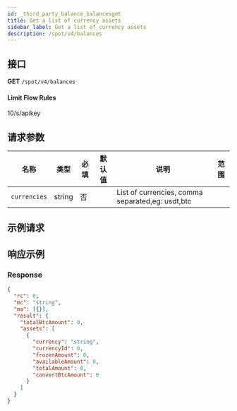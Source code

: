 ```yaml
---
id: _third_party_balance_balancesget
title: Get a list of currency assets
sidebar_label: Get a list of currency assets
description: /spot/v4/balances
---
```


## 接口

**GET** `/spot/v4/balances`

#### **Limit Flow Rules**

10/s/apikey

## 请求参数

| 名称 | 类型 | 必填 | 默认值 | 说明 | 范围 |
| --- | --- | --- | --- | --- | --- |
| `currencies` | string | 否 |  | List of currencies, comma separated,eg: usdt,btc |  |

## 示例请求

## 响应示例

### Response

```json
{
  "rc": 0,
  "mc": "string",
  "ma": [{}],
  "result": {
    "totalBtcAmount": 0,
    "assets": [
      {
        "currency": "string",
        "currencyId": 0,
        "frozenAmount": 0,
        "availableAmount": 0,
        "totalAmount": 0,
        "convertBtcAmount": 0
      }
    ]
  }
}
```
